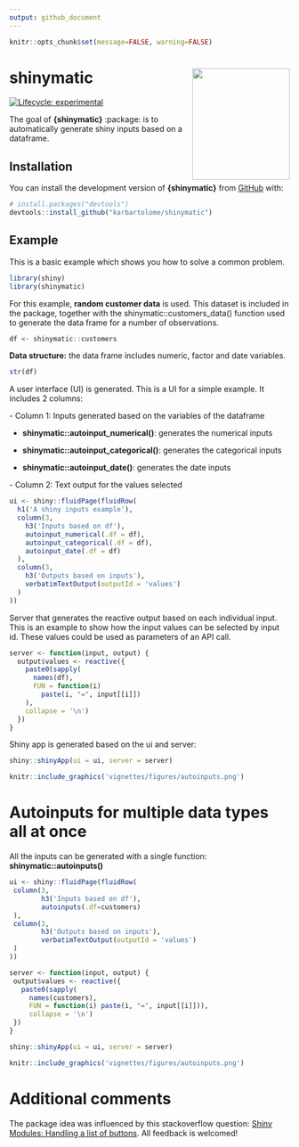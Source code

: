 ```yaml
---
output: github_document
---
```


```r
knitr::opts_chunk$set(message=FALSE, warning=FALSE)
```

# shinymatic <img src="man/figures/logo.png" width="175" height="200" align="right"/>

<!-- badges: start -->

[![Lifecycle: experimental](https://img.shields.io/badge/lifecycle-experimental-orange.svg)](https://lifecycle.r-lib.org/articles/stages.html#experimental)
<!-- badges: end -->

The goal of **{shinymatic}** :package: is to automatically generate shiny inputs based on a dataframe.

## Installation

You can install the development version of **{shinymatic}** from [GitHub](https://github.com/) with:

```r
# install.packages("devtools")
devtools::install_github("karbartolome/shinymatic")
```

## Example

This is a basic example which shows you how to solve a common problem.

```r
library(shiny)
library(shinymatic)
```

For this example, **random customer data** is used. This dataset is included in the package, together with the shinymatic::customers_data() function used to generate the data frame for a number of observations.

```r
df <- shinymatic::customers
```

**Data structure:** the data frame includes numeric, factor and date variables.

```r
str(df)
```

A user interface (UI) is generated. This is a UI for a simple example. It includes 2 columns:

\- Column 1: Inputs generated based on the variables of the dataframe

-   **shinymatic::autoinput_numerical()**: generates the numerical inputs

-   **shinymatic::autoinput_categorical()**: generates the categorical inputs

-   **shinymatic::autoinput_date()**: generates the date inputs

\- Column 2: Text output for the values selected

```r
ui <- shiny::fluidPage(fluidRow(
  h1('A shiny inputs example'),
  column(3,
    h3('Inputs based on df'),
    autoinput_numerical(.df = df),
    autoinput_categorical(.df = df),
    autoinput_date(.df = df)
  ),
  column(3,
    h3('Outputs based on inputs'),
    verbatimTextOutput(outputId = 'values')
  )
))
```

Server that generates the reactive output based on each individual input. This is an example to show how the input values can be selected by input id. These values could be used as parameters of an API call.

```r
server <- function(input, output) {
  output$values <- reactive({
    paste0(sapply(
      names(df),
      FUN = function(i)
        paste(i, "=", input[[i]])
    ),
    collapse = '\n')
  })
}
```

Shiny app is generated based on the ui and server:

```r
shiny::shinyApp(ui = ui, server = server)
```

```r
knitr::include_graphics('vignettes/figures/autoinputs.png')
```

# Autoinputs for multiple data types all at once

All the inputs can be generated with a single function: **shinymatic::autoinputs()**

```r
ui <- shiny::fluidPage(fluidRow(
 column(3,
        h3('Inputs based on df'),
        autoinputs(.df=customers)
 ),
 column(3,
        h3('Outputs based on inputs'),
        verbatimTextOutput(outputId = 'values')
 )
))

server <- function(input, output) {
 output$values <- reactive({
   paste0(sapply(
     names(customers),
     FUN = function(i) paste(i, "=", input[[i]])),
     collapse = '\n')
 })
}

shiny::shinyApp(ui = ui, server = server)
```

```r
knitr::include_graphics('vignettes/figures/autoinputs.png')
```

# **Additional comments**

The package idea was influenced by this stackoverflow question: [Shiny Modules: Handling a list of buttons](https://stackoverflow.com/questions/40038749/r-shiny-how-to-write-loop-for-observeevent). All feedback is welcomed!
